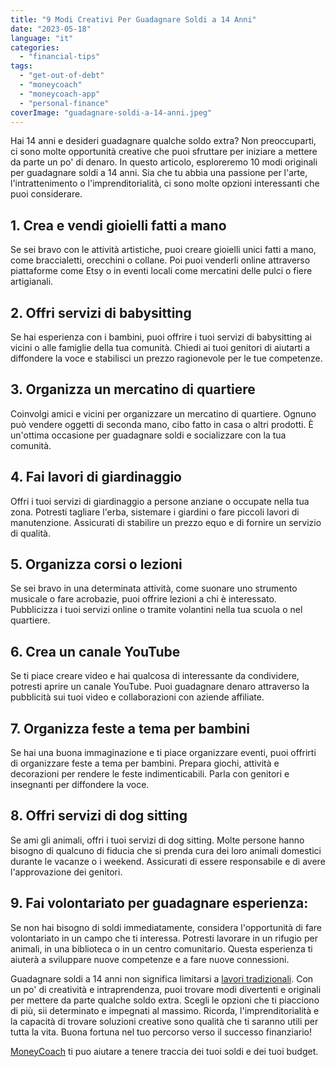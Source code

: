 ```yaml
---
title: "9 Modi Creativi Per Guadagnare Soldi a 14 Anni"
date: "2023-05-18"
language: "it"
categories: 
  - "financial-tips"
tags: 
  - "get-out-of-debt"
  - "moneycoach"
  - "moneycoach-app"
  - "personal-finance"
coverImage: "guadagnare-soldi-a-14-anni.jpeg"
---
```

Hai 14 anni e desideri guadagnare qualche soldo extra? Non preoccuparti, ci sono molte opportunità creative che puoi sfruttare per iniziare a mettere da parte un po' di denaro. In questo articolo, esploreremo 10 modi originali per guadagnare soldi a 14 anni. Sia che tu abbia una passione per l'arte, l'intrattenimento o l'imprenditorialità, ci sono molte opzioni interessanti che puoi considerare.

## 1\. Crea e vendi gioielli fatti a mano
Se sei bravo con le attività artistiche, puoi creare gioielli unici fatti a mano, come braccialetti, orecchini o collane. Poi puoi venderli online attraverso piattaforme come Etsy o in eventi locali come mercatini delle pulci o fiere artigianali.
## 2\. Offri servizi di babysitting
Se hai esperienza con i bambini, puoi offrire i tuoi servizi di babysitting ai vicini o alle famiglie della tua comunità. Chiedi ai tuoi genitori di aiutarti a diffondere la voce e stabilisci un prezzo ragionevole per le tue competenze.
## 3\. Organizza un mercatino di quartiere
Coinvolgi amici e vicini per organizzare un mercatino di quartiere. Ognuno può vendere oggetti di seconda mano, cibo fatto in casa o altri prodotti. È un'ottima occasione per guadagnare soldi e socializzare con la tua comunità.
## 4\. Fai lavori di giardinaggio
Offri i tuoi servizi di giardinaggio a persone anziane o occupate nella tua zona. Potresti tagliare l'erba, sistemare i giardini o fare piccoli lavori di manutenzione. Assicurati di stabilire un prezzo equo e di fornire un servizio di qualità.
## 5\. Organizza corsi o lezioni
Se sei bravo in una determinata attività, come suonare uno strumento musicale o fare acrobazie, puoi offrire lezioni a chi è interessato. Pubblicizza i tuoi servizi online o tramite volantini nella tua scuola o nel quartiere.
## 6\. Crea un canale YouTube
Se ti piace creare video e hai qualcosa di interessante da condividere, potresti aprire un canale YouTube. Puoi guadagnare denaro attraverso la pubblicità sui tuoi video e collaborazioni con aziende affiliate.
## 7\. Organizza feste a tema per bambini
Se hai una buona immaginazione e ti piace organizzare eventi, puoi offrirti di organizzare feste a tema per bambini. Prepara giochi, attività e decorazioni per rendere le feste indimenticabili. Parla con genitori e insegnanti per diffondere la voce.
## 8\. Offri servizi di dog sitting
Se ami gli animali, offri i tuoi servizi di dog sitting. Molte persone hanno bisogno di qualcuno di fiducia che si prenda cura dei loro animali domestici durante le vacanze o i weekend. Assicurati di essere responsabile e di avere l'approvazione dei genitori.
## 9\. Fai volontariato per guadagnare esperienza:
Se non hai bisogno di soldi immediatamente, considera l'opportunità di fare volontariato in un campo che ti interessa. Potresti lavorare in un rifugio per animali, in una biblioteca o in un centro comunitario. Questa esperienza ti aiuterà a sviluppare nuove competenze e a fare nuove connessioni.

Guadagnare soldi a 14 anni non significa limitarsi a [lavori tradizionali](/it/blog/come-fare-soldi-strategie-e-consigli-efficaci-per-aumentare-il-tuo-reddito). Con un po' di creatività e intraprendenza, puoi trovare modi divertenti e originali per mettere da parte qualche soldo extra. Scegli le opzioni che ti piacciono di più, sii determinato e impegnati al massimo. Ricorda, l'imprenditorialità e la capacità di trovare soluzioni creative sono qualità che ti saranno utili per tutta la vita. Buona fortuna nel tuo percorso verso il successo finanziario!

[MoneyCoach](/) ti puo aiutare a tenere traccia dei tuoi soldi e dei tuoi budget.
